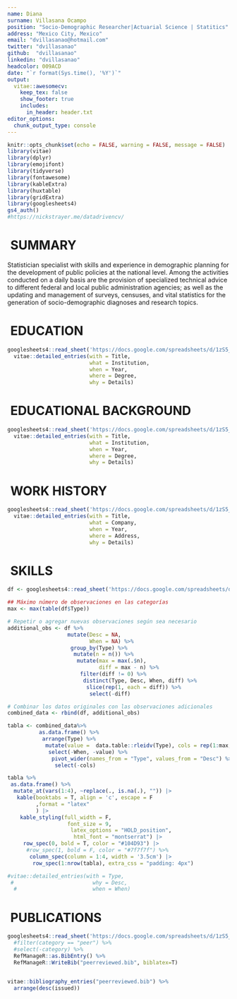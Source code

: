 ```yaml
---
name: Diana
surname: Villasana Ocampo
position: "Socio-Demographic Researcher|Actuarial Science | Statitics"
address: "Mexico City, Mexico"
email: "dvillasanao@hotmail.com"
twitter: "dvillasanao"
github:  "dvillasanao"
linkedin: "dvillasanao"
headcolor: 009ACD
date: "`r format(Sys.time(), '%Y')`"
output:
  vitae::awesomecv:
    keep_tex: false
    show_footer: true
    includes:
      in_header: header.txt
editor_options: 
  chunk_output_type: console
---
```


```r
knitr::opts_chunk$set(echo = FALSE, warning = FALSE, message = FALSE)
library(vitae)
library(dplyr)
library(emojifont)
library(tidyverse)
library(fontawesome)
library(kableExtra)
library(huxtable)
library(gridExtra)
library(googlesheets4)
gs4_auth()
#https://nickstrayer.me/datadrivencv/
```

\faBookmark  \ SUMMARY
============================
Statistician specialist with skills and experience in demographic planning for the development of public policies at the national level. Among the activities conducted on a daily basis are the provision of specialized technical advice to different federal and local public administration agencies; as well as the updating and management of surveys, censuses, and vital statistics for the generation of socio-demographic diagnoses and research topics.  

\faGraduationCap \ EDUCATION
============================


```r
googlesheets4::read_sheet('https://docs.google.com/spreadsheets/d/1zS5_1hPhYhE-T9f7FlXPP4SI5UnGy0C0BhFVqK1IBWU/edit?usp=sharing', sheet="Education") %>%
  vitae::detailed_entries(with = Title, 
                          what = Institution,
                          when = Year,
                          where = Degree, 
                          why = Details)
```

\faPencil \ EDUCATIONAL BACKGROUND
============================


```r
googlesheets4::read_sheet('https://docs.google.com/spreadsheets/d/1zS5_1hPhYhE-T9f7FlXPP4SI5UnGy0C0BhFVqK1IBWU/edit?usp=sharing', sheet="Complementary") %>%
  vitae::detailed_entries(with = Title, 
                          what = Institution,
                          when = Year,
                          where = Degree, 
                          why = Details)
```

\faBook \ WORK HISTORY
============================

```r
googlesheets4::read_sheet('https://docs.google.com/spreadsheets/d/1zS5_1hPhYhE-T9f7FlXPP4SI5UnGy0C0BhFVqK1IBWU/edit?usp=sharing', sheet="Work History") %>%
  vitae::detailed_entries(with = Title, 
                          what = Company,
                          when = Year,
                          where = Address, 
                          why = Details)
```
\newpage  
 
\faCogs \ SKILLS
============================

```r
df <- googlesheets4::read_sheet('https://docs.google.com/spreadsheets/d/1zS5_1hPhYhE-T9f7FlXPP4SI5UnGy0C0BhFVqK1IBWU/edit?usp=sharing', sheet="Skills") 

## Máximo número de observaciones en las categorías
max <- max(table(df$Type))

# Repetir o agregar nuevas observaciones según sea necesario
additional_obs <- df %>%
                   mutate(Desc = NA, 
                          When = NA) %>%
                    group_by(Type) %>%
                     mutate(n = n()) %>%
                      mutate(max = max(.$n), 
                             diff = max - n) %>%
                       filter(diff != 0) %>%
                        distinct(Type, Desc, When, diff) %>%
                         slice(rep(1, each = diff)) %>%
                          select(-diff)

# Combinar los datos originales con las observaciones adicionales
combined_data <- rbind(df, additional_obs)

tabla <- combined_data%>%
          as.data.frame() %>%
           arrange(Type) %>% 
            mutate(value =  data.table::rleidv(Type), cols = rep(1:max, times = 4)) %>%
             select(-When, -value) %>%
              pivot_wider(names_from = "Type", values_from = "Desc") %>% 
               select(-cols)

tabla %>% 
 as.data.frame() %>% 
  mutate_at(vars(1:4), ~replace(., is.na(.), "")) |>
   kable(booktabs = T, align = 'c', escape = F
         ,format = "latex"
         ) |>
    kable_styling(full_width = F, 
                   font_size = 9, 
                    latex_options = "HOLD_position", 
                     html_font = "montserrat") |>
     row_spec(0, bold = T, color = "#104D93") |>
      #row_spec(1, bold = F, color = "#7f7f7f") %>%
       column_spec(column = 1:4, width = '3.5cm') |>
        row_spec(1:nrow(tabla), extra_css = "padding: 4px")

#vitae::detailed_entries(with = Type,
 #                         why = Desc,
  #                        when = When)
```

\begin{table}[H]
\centering\begingroup\fontsize{9}{11}\selectfont

\begin{tabular}{>{\centering\arraybackslash}p{3.5cm}>{\centering\arraybackslash}p{3.5cm}>{\centering\arraybackslash}p{3.5cm}>{\centering\arraybackslash}p{3.5cm}}
\toprule
\textcolor[HTML]{104D93}{\textbf{Hard Skills}} & \textcolor[HTML]{104D93}{\textbf{Language}} & \textcolor[HTML]{104D93}{\textbf{Soft Skills}} & \textcolor[HTML]{104D93}{\textbf{Software Skills}}\\
\midrule
Sampling and Census & HTML & Project Management & R\\
Survey & CSS & Verbal Communication & Python\\
Data Mining & LaTeX & Writing Communication & SPSS Statistics\\
Machine Learning & Git & Public Communication & SAS\\
Data Visualization & Markdown &  & STATA\\
\addlinespace
Public Policy &  &  & ArcGIS\\
Policy Evaluation &  &  & SQL\\
 &  &  & PowerBI | DAX\\
 &  &  & Visual Studio Code\\
\bottomrule
\end{tabular}
\endgroup{}
\end{table}

\faFile \ PUBLICATIONS
============================

```r
googlesheets4::read_sheet('https://docs.google.com/spreadsheets/d/1zS5_1hPhYhE-T9f7FlXPP4SI5UnGy0C0BhFVqK1IBWU/edit?usp=sharing', sheet="Publications") %>%
  #filter(category == "peer") %>%
  #select(-category) %>%
  RefManageR::as.BibEntry() %>%
  RefManageR::WriteBib("peerreviewed.bib", biblatex=T)


vitae::bibliography_entries("peerreviewed.bib") %>%
  arrange(desc(issued))
```